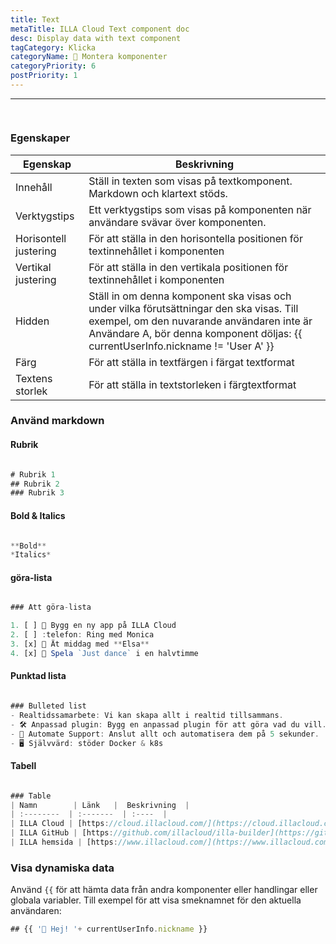 ```yaml
---
title: Text
metaTitle: ILLA Cloud Text component doc
desc: Display data with text component
tagCategory: Klicka
categoryName: 🧬 Montera komponenter
categoryPriority: 6
postPriority: 1
---
```


* * *

## <h2 hidden>Text</h2>

<img src='https://cdn.illacloud.com/official-website/img/docs/assemble/text1.png' alt="" />

### Egenskaper

| Egenskap              | Beskrivning                                                                                                                                                                                                                |
| --------------------- | -------------------------------------------------------------------------------------------------------------------------------------------------------------------------------------------------------------------------- |
| Innehåll              | Ställ in texten som visas på textkomponent. Markdown och klartext stöds.                                                                                                                                                   |
| Verktygstips          | Ett verktygstips som visas på komponenten när användare svävar över komponenten.                                                                                                                                           |
| Horisontell justering | För att ställa in den horisontella positionen för textinnehållet i komponenten                                                                                                                                             |
| Vertikal justering    | För att ställa in den vertikala positionen för textinnehållet i komponenten                                                                                                                                                |
| Hidden                | Ställ in om denna komponent ska visas och under vilka förutsättningar den ska visas. Till exempel, om den nuvarande användaren inte är Användare A, bör denna komponent döljas: {{ currentUserInfo.nickname != 'User A' }} |
| Färg                  | För att ställa in textfärgen i färgat textformat                                                                                                                                                                           |
| Textens storlek       | För att ställa in textstorleken i färgtextformat                                                                                                                                                                           |

### Använd markdown

#### Rubrik

<img src='https://cdn.illacloud.com/official-website/img/docs/assemble/text2.png' alt="" />

```jsx
# Rubrik 1
## Rubrik 2
### Rubrik 3
```

#### Bold & Italics

<img src='https://cdn.illacloud.com/official-website/img/docs/assemble/text3.png' alt="" />

```jsx
**Bold**
*Italics*
```

#### göra-lista

<img src='https://cdn.illacloud.com/official-website/img/docs/assemble/text4.png' alt="" />

```jsx
### Att göra-lista

1. [ ] 🚀 Bygg en ny app på ILLA Cloud
2. [ ] :telefon: Ring med Monica
3. [x] 🍷 Ät middag med **Elsa**
4. [x] 💃 Spela `Just dance` i en halvtimme
```

#### Punktad lista

<img src='https://cdn.illacloud.com/official-website/img/docs/assemble/text5.png' alt="" />

```jsx
### Bulleted list
- Realtidssamarbete: Vi kan skapa allt i realtid tillsammans.
- 🛠️ Anpassad plugin: Bygg en anpassad plugin för att göra vad du vill.
- 🤖 Automate Support: Anslut allt och automatisera dem på 5 sekunder.
- 🖥️ Självvärd: stöder Docker & k8s
```

#### Tabell

<img src='https://cdn.illacloud.com/official-website/img/docs/assemble/text6.png' alt="" />

```jsx
### Table
| Namn        | Länk   |  Beskrivning  |
| :--------  | :-------  | :----  |
| ILLA Cloud | [https://cloud.illacloud.com/](https://cloud.illacloud.com/) |Bygga appar på ILLA Cloud|
| ILLA GitHub | [https://github.com/illacloud/illa-builder](https://github.com/illacloud/illa-builder) |Star us on GitHub|
| ILLA hemsida | [https://www.illacloud.com/](https://www.illacloud.com/) |ILLA Cloud Offical website
```

### Visa dynamiska data

Använd `{{` för att hämta data från andra komponenter eller handlingar eller globala variabler. Till exempel för att visa smeknamnet för den aktuella användaren:

```jsx
## {{ '👋 Hej! '+ currentUserInfo.nickname }}
```
